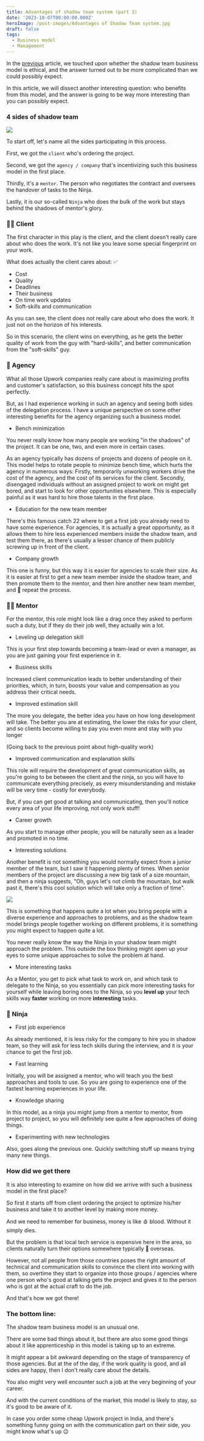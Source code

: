 ```yaml
---
title: Advantages of shadow team system (part 3)
date: '2023-10-07T00:00:00.000Z'
heroImage: /post-images/Advantages of Shadow Team system.jpg
draft: false
tags:
  - Business model
  - Management
---
```



In the [previous](https://alex-code.com/post/2023-08-23-is-shadow-team-ethical-part-2) article, we touched upon whether the shadow team business model is ethical, and the answer turned out to be more complicated than we could possibly expect.

In this article, we will dissect another interesting question: who benefits from this model, and the answer is going to be way more interesting than you can possibly expect.

### 4 sides of shadow team

![](</post-images/Advantages of Shadow Team system ILLUSTRATION 4 sides of shadow team.png>)

To start off, let's name all the sides participating in this process.

First, we got the `client` who's ordering the project.

Second, we got the `agency / company` that's incentivizing such this business model in the first place.

Thirdly, it's a `mentor`. The person who negotiates the contract and oversees the handover of tasks to the Ninja.

Lastly, it is our so-called `Ninja` who does the bulk of the work but stays behind the shadows of mentor's glory.

### 👨‍💼 Client

The first character in this play is the client, and the client doesn't really care about who does the work. It's not like you leave some special fingerprint on your work.

What does actually the client cares about: ✅

* Cost
* Quality
* Deadlines
* Their business
* On time work updates
* Soft-skills and communication

As you can see, the client does not really care about who does the work. It just not on the horizon of his interests.

So in this scenario, the client wins on everything, as he gets the better quality of work from the guy with "hard-skills", and better communication from the "soft-skills" guy.

### 🏢 Agency

What all those Upwork companies really care about is maximizing profits and customer's satisfaction, so this business concept hits the spot perfectly.

But, as I had experience working in such an agency and seeing both sides of the delegation process. I have a unique perspective on some other interesting benefits for the agency organizing such a business model.

* Bench minimization

You never really know how many people are working "in the shadows" of the project. It can be one, two, and even more in certain cases.

As an agency typically has dozens of projects and dozens of people on it. This model helps to rotate people to minimize bench time, which hurts the agency in numerous ways: Firstly, temporarily unworking workers drive the cost of the agency, and the cost of its services for the client. Secondly, disengaged individuals without an assigned project to work on might get bored, and start to look for other opportunities elsewhere. This is especially painful as it was hard to hire those talents in the first place.

* Education for the new team member

There's this famous catch 22 where to get a first job you already need to have some experience. For agencies, it is actually a great opportunity, as it allows them to hire less experienced members inside the shadow team, and test them there, as there's usually a lesser chance of them publicly screwing up in front of the client.

* Company growth

This one is funny, but this way it is easier for agencies to scale their size. As it is easier at first to get a new team member inside the shadow team, and then promote them to the mentor, and then hire another new team member, and 🔁 repeat the process.

### 👨‍🎓 Mentor

For the mentor, this role might look like a drag once they asked to perform such a duty, but if they do their job well, they actually win a lot.

* Leveling up delegation skill

This is your first step towards becoming a team-lead or even a manager, as you are just gaining your first experience in it.

* Business skills

Increased client communication leads to better understanding of their priorities, which, in turn, boosts your value and compensation as you address their critical needs.

* Improved estimation skill

The more you delegate, the better idea you have on how long development will take. The better you are at estimating, the lower the risks for your client, and so clients become willing to pay you even more and stay with you longer

(Going back to the previous point about high-quality work)

* Improved communication and explanation skills

This role will require the development of great communication skills, as you're going to be between the client and the ninja, so you will have to communicate everything precisely, as every misunderstanding and mistake will be very time - costly for everybody.

But, if you can get good at talking and communicating, then you'll notice every area of your life improving, not only work stuff!

* Career growth

As you start to manage other people, you will be naturally seen as a leader and promoted in no time.

* Interesting solutions

Another benefit is not something you would normally expect from a junior member of the team, but I saw it happening plenty of times. When senior members of the project are discussing a new big task of a size mountain, and then a ninja suggests, "Oh, guys let's not climb the mountain, but walk past it, there's this cool solution which will take only a fraction of time".

![](</post-images/Advantages of Shadow Team system - interesting solutions.png>)

This is something that happens quite a lot when you bring people with a diverse experience and approaches to problems, and as the shadow team model brings people together working on different problems, it is something you might expect to happen quite a lot.

You never really know the way the Ninja in your shadow team might approach the problem. This outside the box thinking might open up your eyes to some unique approaches to solve the problem at hand.

* More interesting tasks

As a Mentor, you get to pick what task to work on, and which task to delegate to the Ninja, so you essentially can pick more interesting tasks for yourself while leaving boring ones to the Ninja, so you **level up** your tech skills way **faster** working on more **interesting** tasks.

### 🥷 Ninja

* First job experience

As already mentioned, it is less risky for the company to hire you in shadow team, so they will ask for less tech skills during the interview, and it is your chance to get the first job.

* Fast learning

Initially, you will be assigned a mentor, who will teach you the best approaches and tools to use. So you are going to experience one of the fastest learning experiences in your life.

* Knowledge sharing

In this model, as a ninja you might jump from a mentor to mentor, from project to project, so you will definitely see quite a few approaches of doing things.

* Experimenting with new technologies

Also, goes along the previous one. Quickly switching stuff up means trying many new things.

### How did we get there

It is also interesting to examine on how did we arrive with such a business model in the first place?

So first it starts off from client ordering the project to optimize his/her business and take it to another level by making more money.

And we need to remember for business, money is like 🩸 blood. Without it simply dies.

But the problem is that local tech service is expensive here in the area, so clients naturally turn their options somewhere typically 🌊 overseas.

However, not all people from those countries poses the right amount of technical and communication skills to convince the client into working with them, so overtime they start to organize into those groups / agencies where one person who's good at talking gets the project and gives it to the person who is got at the actual  craft to do the job.

And that's how we got there!

### The bottom line:

The shadow team business model is an unusual one.

There are some bad things about it, but there are also some good things about it like apprenticeship in this model is taking up to an extreme.

It might appear a bit awkward depending on the stage of transparency of those agencies. But at the of the day, if the work quality is good, and all sides are happy, then I don't really care about the details.

You also might very well encounter such a job at the very beginning of your career.

And with the current conditions of the market, this model is likely to stay, so it's good to be aware of it.

In case you order some cheap Upwork project in India, and there's something funny going on with the communication part on their side, you might know what's up 😉

